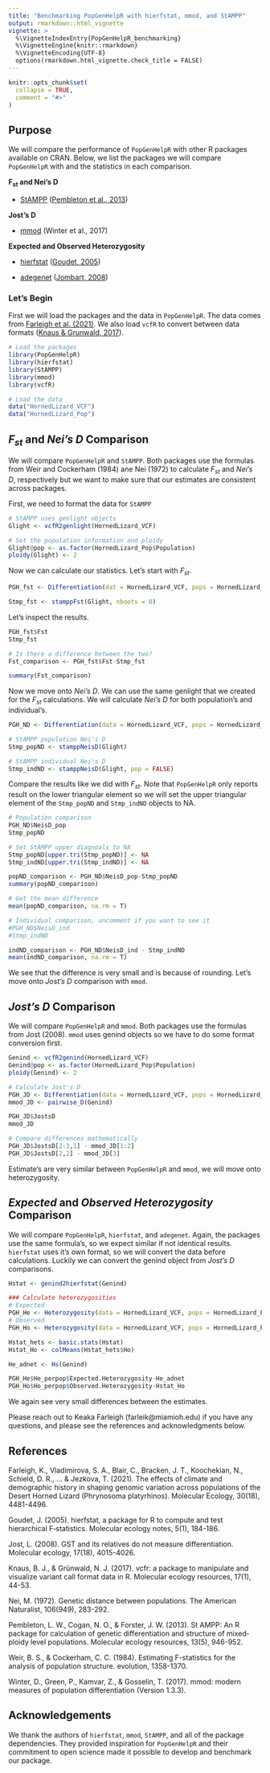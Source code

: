 ```yaml
---
title: "Benchmarking PopGenHelpR with hierfstat, mmod, and StAMPP"
output: rmarkdown::html_vignette
vignette: >
  %\VignetteIndexEntry{PopGenHelpR_benchmarking}
  %\VignetteEngine{knitr::rmarkdown}
  %\VignetteEncoding{UTF-8}
  options(rmarkdown.html_vignette.check_title = FALSE)
---
```


```r
knitr::opts_chunk$set(
  collapse = TRUE,
  comment = "#>"
)
```

## Purpose

We will compare the performance of `PopGenHelpR` with other R packages available on CRAN. Below, we list the packages we will compare `PopGenHelpR` with and the statistics in each comparison. 

**F~st~ and Nei's D**

- [StAMPP](https://cran.r-project.org/web/packages/StAMPP/index.html) ([Pembleton et al., 2013](https://doi.org/10.1111/1755-0998.12129))

**Jost's D**

- [mmod](https://cran.r-project.org/web/packages/mmod/index.html) (Winter et al., 2017)

**Expected and Observed Heterozygosity**

- [hierfstat](https://cran.r-project.org/web/packages/hierfstat/index.html) ([Goudet, 2005](https://doi.org/10.1111/j.1471-8286.2004.00828.x))

- [adegenet](https://cran.r-project.org/web/packages/adegenet/index.html) ([Jombart, 2008](https://doi.org/10.1093/bioinformatics/btn129))



### Let's Begin

First we will load the packages and the data in `PopGenHelpR`. The data comes from [Farleigh et al. (2021)]( https://doi.org/10.1111/mec.16070). We also load `vcfR` to convert between data formats ([Knaus & Grunwald, 2017](https://doi.org/10.1111/1755-0998.12549)). 

```r
# Load the packages
library(PopGenHelpR)
library(hierfstat)
library(StAMPP)
library(mmod)
library(vcfR)

# Load the data 
data("HornedLizard_VCF")
data("HornedLizard_Pop")
```

## *F~st~* and *Nei's D* Comparison 

We will compare `PopGenHelpR` and `StAMPP`. Both packages use the formulas from Weir and Cockerham (1984) ane Nei (1972) to calculate *F~st~* and *Nei's D*, respectively but we want to make sure that our estimates are consistent across packages. 

First, we need to format the data for `StAMPP`

```r

# StAMPP uses genlight objects
Glight <- vcfR2genlight(HornedLizard_VCF)

# Set the population information and ploidy
Glight@pop <- as.factor(HornedLizard_Pop$Population)
ploidy(Glight) <- 2
```

Now we can calculate our statistics. Let's start with *F~st~*. 

```r
PGH_fst <- Differentiation(dat = HornedLizard_VCF, pops = HornedLizard_Pop, statistic = "Fst")

Stmp_fst <- stamppFst(Glight, nboots = 0)
```

Let's inspect the results.

```r
PGH_fst$Fst
Stmp_fst

# Is there a difference between the two?
Fst_comparison <- PGH_fst$Fst-Stmp_fst

summary(Fst_comparison)
```

Now we move onto *Nei's D*. We can use the same genlight that we created for the *F~st~* calculations. We will calculate *Nei's D* for both population's and individual's.

```r
PGH_ND <- Differentiation(data = HornedLizard_VCF, pops = HornedLizard_Pop, statistic = "NeisD")

# StAMPP population Nei's D
Stmp_popND <- stamppNeisD(Glight)

# StAMPP individual Nei's D
Stmp_indND <- stamppNeisD(Glight, pop = FALSE)
```

Compare the results like we did with *F~st~*. Note that `PopGenHelpR` only reports result on the lower triangular element so we will set the upper triangular element of the `Stmp_popND` and `Stmp_indND` objects to NA. 

```r
# Population comparison
PGH_ND$NeisD_pop
Stmp_popND

# Set StAMPP upper diagnoals to NA
Stmp_popND[upper.tri(Stmp_popND)] <- NA
Stmp_indND[upper.tri(Stmp_indND)] <- NA

popND_comparison <- PGH_ND$NeisD_pop-Stmp_popND
summary(popND_comparison)

# Get the mean difference
mean(popND_comparison, na.rm = T)

# Individual comparison, uncomment if you want to see it
#PGH_ND$NeisD_ind
#Stmp_indND

indND_comparison <- PGH_ND$NeisD_ind - Stmp_indND
mean(indND_comparison, na.rm = T)
```

We see that the difference is very small and is because of rounding. Let's move onto *Jost's D* comparison with `mmod`. 

## *Jost's D* Comparison 

We will compare `PopGenHelpR` and `mmod`. Both packages use the formulas from Jost (2008). `mmod` uses genind objects so we have to do some format conversion first. 

```r
Genind <- vcfR2genind(HornedLizard_VCF)
Genind@pop <- as.factor(HornedLizard_Pop$Population)
ploidy(Genind) <- 2

# Calculate Jost's D
PGH_JD <- Differentiation(data = HornedLizard_VCF, pops = HornedLizard_Pop, statistic = "JostsD")
mmod_JD <- pairwise_D(Genind)

PGH_JD$JostsD
mmod_JD

# Compare differences mathematically
PGH_JD$JostsD[2:3,1] - mmod_JD[1:2]
PGH_JD$JostsD[2,2] - mmod_JD[3]
```

Estimate's are very similar between `PopGenHelpR` and `mmod`, we will move onto heterozygosity.


## *Expected* and *Observed Heterozygosity* Comparison

We will compare `PopGenHelpR`, `hierfstat`, and `adegenet`. Again, the packages use the same formula's, so we expect similar if not identical results. `hierfstat` uses it's own format, so we will convert the data before calculations. Luckily we can convert the genind object from *Jost's D* comparisons. 

```r
Hstat <- genind2hierfstat(Genind)

### Calculate heterozygosities
# Expected
PGH_He <- Heterozygosity(data = HornedLizard_VCF, pops = HornedLizard_Pop, statistic = "He")
# Observed
PGH_Ho <- Heterozygosity(data = HornedLizard_VCF, pops = HornedLizard_Pop, statistic = "Ho")

Hstat_hets <- basic.stats(Hstat)
Hstat_Ho <- colMeans(Hstat_hets$Ho)

He_adnet <- Hs(Genind)

PGH_He$He_perpop$Expected.Heterozygosity-He_adnet
PGH_Ho$Ho_perpop$Observed.Heterozygosity-Hstat_Ho
```


We again see very small differences between the estimates. 


Please reach out to Keaka Farleigh (farleik@miamioh.edu) if you have any questions, and please see the references and acknowledgments below. 


## References

Farleigh, K., Vladimirova, S. A., Blair, C., Bracken, J. T., Koochekian, N., Schield, D. R., ... & Jezkova, T. (2021). The effects of         climate and demographic history in shaping genomic variation across populations of the Desert Horned Lizard (Phrynosoma platyrhinos).       Molecular Ecology, 30(18), 4481-4496.

Goudet, J. (2005). hierfstat, a package for R to compute and test hierarchical F‐statistics. Molecular ecology notes, 5(1), 184-186.

Jost, L. (2008). GST and its relatives do not measure differentiation. Molecular ecology, 17(18), 4015-4026.

Knaus, B. J., & Grünwald, N. J. (2017). vcfr: a package to manipulate and visualize variant call format data in R. Molecular ecology          resources, 17(1), 44-53.

Nei, M. (1972). Genetic distance between populations. The American Naturalist, 106(949), 283-292.

Pembleton, L. W., Cogan, N. O., & Forster, J. W. (2013). St AMPP: An R package for calculation of genetic differentiation and structure of    mixed‐ploidy level populations. Molecular ecology resources, 13(5), 946-952.

Weir, B. S., & Cockerham, C. C. (1984). Estimating F-statistics for the analysis of population structure. evolution, 1358-1370.

Winter, D., Green, P., Kamvar, Z., & Gosselin, T. (2017). mmod: modern measures of population differentiation (Version 1.3.3).

## Acknowledgements

We thank the authors of `hierfstat`, `mmod`, `StAMPP`, and all of the package dependencies. They provided inspiration for `PopGenHelpR` and their commitment to open science made it possible to develop and benchmark our package.
